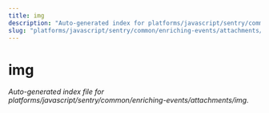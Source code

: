 ```yaml
---
title: img
description: "Auto-generated index for platforms/javascript/sentry/common/enriching-events/attachments/img"
slug: "platforms/javascript/sentry/common/enriching-events/attachments/img"
---
```


# img

_Auto-generated index file for platforms/javascript/sentry/common/enriching-events/attachments/img._
